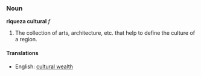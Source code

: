 ===Noun===
'''riqueza cultural''' ''f''

# The collection of arts, architecture, etc. that help to define the culture of a region.

====Translations====
*English: [[cultural wealth]]